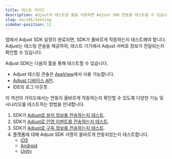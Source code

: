 ```yaml
---
title: 테스트 가이드
description: Adjust의 테스트용 툴을 사용하면 Adjust SDK 연동을 테스트할 수 있습니다.
slug: ko/sdk/testing
sidebar-position: 11
---
```


앱에서 Adjust SDK 설정이 완료되면, SDK가 올바르게 작동하는지 테스트해야 합니다. Adjust는 테스팅 콘솔을 제공하여, 테스트 기기에서 Adjust 서버로 정보가 전달되는지 확인할 수 있습니다.

Adjust SDK는 다음의 툴을 통해 테스트할 수 있습니다.

-  Adjust 테스팅 콘솔은 [AppView](https://help.adjust.com/ko/article/testing-console)에서 사용 가능합니다.
-  [Adjust 디바이스 API](/ko/api/device-api).
-  IDE의 로그 아웃풋.

이 섹션의 가이드에서는 연동이 올바르게 작동하는지 확인할 수 있도록 다양한 기능 및 시나리오를 테스트하는 방법을 안내합니다.

1. SDK가 [Adjust로 설치 정보를 전송하는지 테스트](/ko/sdk/testing/install-recording).
2. SDK가 [Adjust로 인앱 이벤트를 전송하는지 테스트](/ko/sdk/testing/event-recording).
3. SDK가 [Adjust로 구독 정보를 전송하는지 테스트](/ko/sdk/testing/subscription-recording).
4. 플랫폼에 대해 Adjust SDK 서명이 올바르게 연동되었는지 테스트합니다.
   -  [iOS](/ko/sdk/ios/integrations/signature-library)
   -  [Android](/ko/sdk/android/integrations/signature-library)
   -  [Unity](/ko/sdk/unity/integrations/signature-library)
